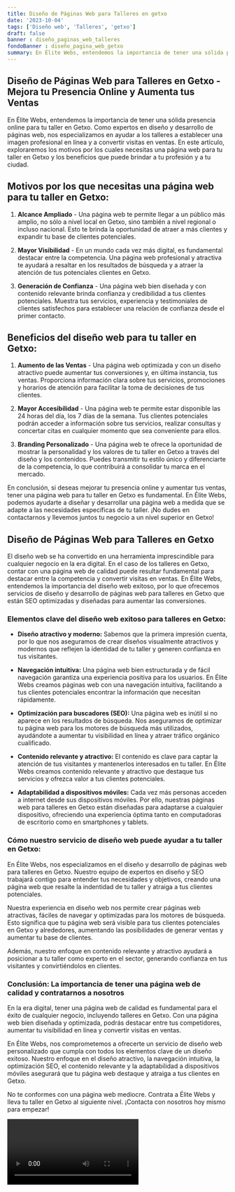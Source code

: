 ```yaml
---
title: Diseño de Páginas Web para Talleres en getxo
date: '2023-10-04'
tags: ['Diseño web', 'Talleres', 'getxo']
draft: false
banner : diseño_paginas_web_talleres
fondoBanner : diseño_pagina_web_getxo
summary: En Élite Webs, entendemos la importancia de tener una sólida presencia online para tu taller en Getxo. Como expertos en diseño y desarrollo de páginas web, nos especializamos en ayudar a los talleres a establecer una imagen profesional en línea y a convertir visitas en ventas. En este artículo, exploraremos los motivos por los cuales necesitas una página web para tu taller en Getxo y los beneficios que puede brindar a tu profesión y a tu ciudad.
---
```


## Diseño de Páginas Web para Talleres en Getxo - Mejora tu Presencia Online y Aumenta tus Ventas

En Élite Webs, entendemos la importancia de tener una sólida presencia online para tu taller en Getxo. Como expertos en diseño y desarrollo de páginas web, nos especializamos en ayudar a los talleres a establecer una imagen profesional en línea y a convertir visitas en ventas. En este artículo, exploraremos los motivos por los cuales necesitas una página web para tu taller en Getxo y los beneficios que puede brindar a tu profesión y a tu ciudad.

## Motivos por los que necesitas una página web para tu taller en Getxo:

1. **Alcance Ampliado** - Una página web te permite llegar a un público más amplio, no sólo a nivel local en Getxo, sino también a nivel regional o incluso nacional. Esto te brinda la oportunidad de atraer a más clientes y expandir tu base de clientes potenciales.

2. **Mayor Visibilidad** - En un mundo cada vez más digital, es fundamental destacar entre la competencia. Una página web profesional y atractiva te ayudará a resaltar en los resultados de búsqueda y a atraer la atención de tus potenciales clientes en Getxo.

3. **Generación de Confianza** - Una página web bien diseñada y con contenido relevante brinda confianza y credibilidad a tus clientes potenciales. Muestra tus servicios, experiencia y testimoniales de clientes satisfechos para establecer una relación de confianza desde el primer contacto.

## Beneficios del diseño web para tu taller en Getxo:

1. **Aumento de las Ventas** - Una página web optimizada y con un diseño atractivo puede aumentar tus conversiones y, en última instancia, tus ventas. Proporciona información clara sobre tus servicios, promociones y horarios de atención para facilitar la toma de decisiones de tus clientes.

2. **Mayor Accesibilidad** - Una página web te permite estar disponible las 24 horas del día, los 7 días de la semana. Tus clientes potenciales podrán acceder a información sobre tus servicios, realizar consultas y concertar citas en cualquier momento que sea conveniente para ellos.

3. **Branding Personalizado** - Una página web te ofrece la oportunidad de mostrar la personalidad y los valores de tu taller en Getxo a través del diseño y los contenidos. Puedes transmitir tu estilo único y diferenciarte de la competencia, lo que contribuirá a consolidar tu marca en el mercado.

En conclusión, si deseas mejorar tu presencia online y aumentar tus ventas, tener una página web para tu taller en Getxo es fundamental. En Élite Webs, podemos ayudarte a diseñar y desarrollar una página web a medida que se adapte a las necesidades específicas de tu taller. ¡No dudes en contactarnos y llevemos juntos tu negocio a un nivel superior en Getxo!

<GifSeo />

<Cta />

## Diseño de Páginas Web para Talleres en Getxo

El diseño web se ha convertido en una herramienta imprescindible para cualquier negocio en la era digital. En el caso de los talleres en Getxo, contar con una página web de calidad puede resultar fundamental para destacar entre la competencia y convertir visitas en ventas. En Élite Webs, entendemos la importancia del diseño web exitoso, por lo que ofrecemos servicios de diseño y desarrollo de páginas web para talleres en Getxo que están SEO optimizadas y diseñadas para aumentar las conversiones.

### Elementos clave del diseño web exitoso para talleres en Getxo:

- **Diseño atractivo y moderno:** Sabemos que la primera impresión cuenta, por lo que nos aseguramos de crear diseños visualmente atractivos y modernos que reflejen la identidad de tu taller y generen confianza en tus visitantes.

- **Navegación intuitiva:** Una página web bien estructurada y de fácil navegación garantiza una experiencia positiva para los usuarios. En Élite Webs creamos páginas web con una navegación intuitiva, facilitando a tus clientes potenciales encontrar la información que necesitan rápidamente.

- **Optimización para buscadores (SEO):** Una página web es inútil si no aparece en los resultados de búsqueda. Nos aseguramos de optimizar tu página web para los motores de búsqueda más utilizados, ayudándote a aumentar tu visibilidad en línea y atraer tráfico orgánico cualificado.

- **Contenido relevante y atractivo:** El contenido es clave para captar la atención de tus visitantes y mantenerlos interesados en tu taller. En Élite Webs creamos contenido relevante y atractivo que destaque tus servicios y ofrezca valor a tus clientes potenciales.

- **Adaptabilidad a dispositivos móviles:** Cada vez más personas acceden a internet desde sus dispositivos móviles. Por ello, nuestras páginas web para talleres en Getxo están diseñadas para adaptarse a cualquier dispositivo, ofreciendo una experiencia óptima tanto en computadoras de escritorio como en smartphones y tablets.

### Cómo nuestro servicio de diseño web puede ayudar a tu taller en Getxo:

En Élite Webs, nos especializamos en el diseño y desarrollo de páginas web para talleres en Getxo. Nuestro equipo de expertos en diseño y SEO trabajará contigo para entender tus necesidades y objetivos, creando una página web que resalte la indentidad de tu taller y atraiga a tus clientes potenciales.

Nuestra experiencia en diseño web nos permite crear páginas web atractivas, fáciles de navegar y optimizadas para los motores de búsqueda. Esto significa que tu página web será visible para tus clientes potenciales en Getxo y alrededores, aumentando las posibilidades de generar ventas y aumentar tu base de clientes.

Además, nuestro enfoque en contenido relevante y atractivo ayudará a posicionar a tu taller como experto en el sector, generando confianza en tus visitantes y convirtiéndolos en clientes.

### Conclusión: La importancia de tener una página web de calidad y contratarnos a nosotros

En la era digital, tener una página web de calidad es fundamental para el éxito de cualquier negocio, incluyendo talleres en Getxo. Con una página web bien diseñada y optimizada, podrás destacar entre tus competidores, aumentar tu visibilidad en línea y convertir visitas en ventas.

En Élite Webs, nos comprometemos a ofrecerte un servicio de diseño web personalizado que cumpla con todos los elementos clave de un diseño exitoso. Nuestro enfoque en el diseño atractivo, la navegación intuitiva, la optimización SEO, el contenido relevante y la adaptabilidad a dispositivos móviles asegurará que tu página web destaque y atraiga a tus clientes en Getxo.

No te conformes con una página web mediocre. Contrata a Élite Webs y lleva tu taller en Getxo al siguiente nivel. ¡Contacta con nosotros hoy mismo para empezar!

<Video />

<CtaBot job='Talleres' city='getxo'/>

<Gmaps query='getxo+españa+maps' />